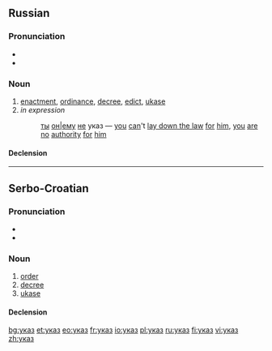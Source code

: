 ==Russian==

===Pronunciation===
* {{IPA|/ʊˈkas/|lang=ru}}
* {{audio|Ru-указ.ogg|audio}}

===Noun===
{{ru-noun|ука́з|m}}

# [[enactment]], [[ordinance]], [[decree]], [[edict]], [[ukase]]
# ''in expression''
#: [[ты]] [[|он|ему]] [[не]] указ — [[you]] [[can]]'t [[lay down the law]] [[for]] [[him]], [[you]] [[are]] [[no]] [[authority]] [[for]] [[him]]
====Declension====
{{ru-noun-1|ука́з}}

----

==Serbo-Croatian==

===Pronunciation===
* {{IPA|/ǔːkaːz/|lang=sh}}
* {{hyphenation|у|каз}}

===Noun===
{{sh-noun|g=m|head=у́ка̄з|c|ukaz|úkāz}}

# [[order]]
# [[decree]]
# [[ukase]]

====Declension====
{{sh-decl-noun|sc=Cyrl
|указ|укази
|указа|указа
|указу|указима
|указ|указе
|указу / указе|укази
|указу|указима
|указом|указима
}}

[[bg:указ]]
[[et:указ]]
[[eo:указ]]
[[fr:указ]]
[[io:указ]]
[[pl:указ]]
[[ru:указ]]
[[fi:указ]]
[[vi:указ]]
[[zh:указ]]